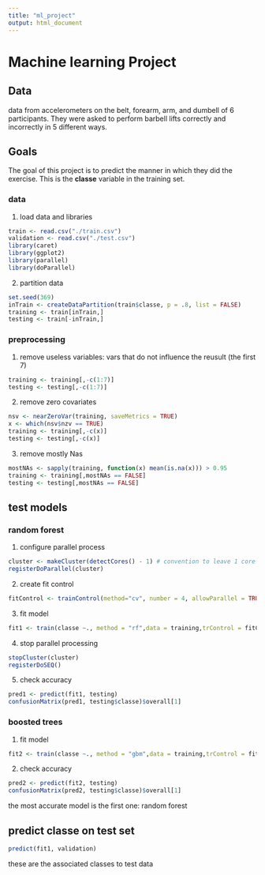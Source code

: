 ```yaml
---
title: "ml_project"
output: html_document
---
```


# Machine learning Project

## Data

data from accelerometers on the belt, forearm, arm, and dumbell of 6 participants. They were asked to perform barbell lifts correctly and incorrectly in 5 different ways.

## Goals

The goal of this project is to predict the manner in which they did the exercise. This is the **classe** variable in the training set.

### data

1. load data and libraries

```r
train <- read.csv("./train.csv")
validation <- read.csv("./test.csv")
library(caret)
library(ggplot2)
library(parallel)
library(doParallel)
```

2. partition data

```r
set.seed(369)
inTrain <- createDataPartition(train$classe, p = .8, list = FALSE)
training <- train[inTrain,]
testing <- train[-inTrain,]
```

### preprocessing

1. remove useless variables: vars that do not influence the reusult (the first 7)

```r
training <- training[,-c(1:7)]
testing <- testing[,-c(1:7)]
```

2. remove zero covariates

```r
nsv <- nearZeroVar(training, saveMetrics = TRUE)
x <- which(nsv$nzv == TRUE)
training <- training[,-c(x)]
testing <- testing[,-c(x)]
```

3. remove mostly Nas 

```r
mostNAs <- sapply(training, function(x) mean(is.na(x))) > 0.95
training <- training[,mostNAs == FALSE]
testing <- testing[,mostNAs == FALSE]
```

## test models

### random forest

1. configure parallel process

```r
cluster <- makeCluster(detectCores() - 1) # convention to leave 1 core for OS
registerDoParallel(cluster)
```

2. create fit control

```r
fitControl <- trainControl(method="cv", number = 4, allowParallel = TRUE)
```

3. fit model

```r
fit1 <- train(classe ~., method = "rf",data = training,trControl = fitControl, preProcess = c("center", "scale"))
```

4. stop parallel processing

```r
stopCluster(cluster)
registerDoSEQ()
```

5. check accuracy

```r
pred1 <- predict(fit1, testing)
confusionMatrix(pred1, testing$classe)$overall[1]
```

### boosted trees

1. fit model

```r
fit2 <- train(classe ~., method = "gbm",data = training,trControl = fitControl, preProcess = c("center", "scale"), verbose = FALSE)
```

2. check accuracy

```r
pred2 <- predict(fit2, testing)
confusionMatrix(pred2, testing$classe)$overall[1]
```

the most accurate model is the first one: random forest


## predict **classe** on test set

```r
predict(fit1, validation)
```

these are the associated classes to test data
